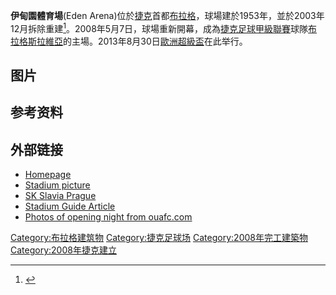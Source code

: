 {{NoteTA
|G1=football
|G2=uefa
}}
{{Infobox Stadium
| stadium_name      =  Eden Arena
| image             =  [[File:StadiumEden.jpg|300px]]
| location          =  [[捷克|捷克]][[布拉格|布拉格]]
| coordinates       =  {{coord|50|04|03|N|14|28|18|E|display=inline,title}}
| broke_ground      =  2006年9月15日
| opened            =  2008年5月7日
| closed            =
| demolished        =
| owner             =  Natland Group
| operator          =  [[布拉格斯拉維亞體育俱樂部|布拉格斯拉維亞體育俱樂部]]
| construction_cost =  10亿[[捷克克朗|捷克克朗]]
| architect         =  Ing. arch.Martin Kotík <br>Ing. arch.Daniel Dvořák  <br>Ing. arch.Leoš Zeman
| former_names      =  Stadion Eden (2008)<br> Synot Tip Arena (2008–2012)
| tenants           =  [[布拉格斯拉維亞體育俱樂部|布拉格斯拉維亞體育俱樂部]] (2008–) <br>[[波希米揚斯1905足球俱樂部|波希米揚斯1905足球俱樂部]] (2010–2012)
| seating_capacity  =  20,800人
| dimensions        =  {{convert|105|m|yd|0}} x {{convert|68|m|yd|0}}
}}

'''伊甸園體育場'''(Eden Arena)位於[[捷克|捷克]]首都[[布拉格|布拉格]]，球場建於1953年，並於2003年12月拆除重建<ref>{{cite news|first=Ladislav|last=Josef|title=Prague celebrates 2013 Super Cup honour|url=http://www.uefa.com/uefasupercup/news/newsid=1644318.html|work=UEFA.com|publisher=Union of European Football Associations|date=17 June 2011|accessdate=23 June 2011|archive-date=2018-07-01|archive-url=https://web.archive.org/web/20180701155411/http://www.uefa.com/uefasupercup/news/newsid=1644318.html|dead-url=no}}</ref>。2008年5月7日，球場重新開幕，成為[[捷克足球甲級聯賽|捷克足球甲級聯賽]]球隊[[布拉格斯拉維亞足球俱樂部|布拉格斯拉維亞]]的主場。2013年8月30日[[2013年歐洲超級盃|歐洲超級盃]]在此举行。

== 图片 ==
{{Gallery
|width=140
|lines=1
|align=center
|File:Stadion Eden, od severozápadu (01).jpg|2012年9月
|File:15. sokolský slet na stadionu Eden v roce 2012 (10).JPG|2012年7月
|File:Stadion Eden.jpg|2009年9月
}}

==参考资料==
{{Reflist}}

==外部链接==
{{Commons category|Stadion Eden}}
* [https://web.archive.org/web/20070331123344/http://www.stadioneden.cz/webmagazine/home.asp?idk=269 Homepage]
* [https://web.archive.org/web/20120406062404/http://www.synottiparena.cz/data/pictures/5M1G6058.jpg Stadium picture]
* [https://web.archive.org/web/20080519000234/http://www.slavia.cz/index_en.asp SK Slavia Prague]
* [https://web.archive.org/web/20130823212013/http://www.stadiumguide.com/edenarena/ Stadium Guide Article]
* [https://web.archive.org/web/20080720114341/http://www.ouafc.com/photos/prague-tour08 Photos of opening night from ouafc.com]

[[Category:布拉格建筑物|Category:布拉格建筑物]]
[[Category:捷克足球场|Category:捷克足球场]]
[[Category:2008年完工建築物|Category:2008年完工建築物]]
[[Category:2008年捷克建立|Category:2008年捷克建立]]